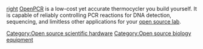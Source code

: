 [[Category:Open source scientific hardware]]
[[Category:Open source biology equipment]]

[[image:opcr.png|right]]
[http://openpcr.org/ OpenPCR] is a low-cost yet accurate thermocycler you build yourself. It is capable of reliably controlling PCR reactions for DNA detection, sequencing, and limitless
other applications for your [[open source lab]]. 

{{stub}}